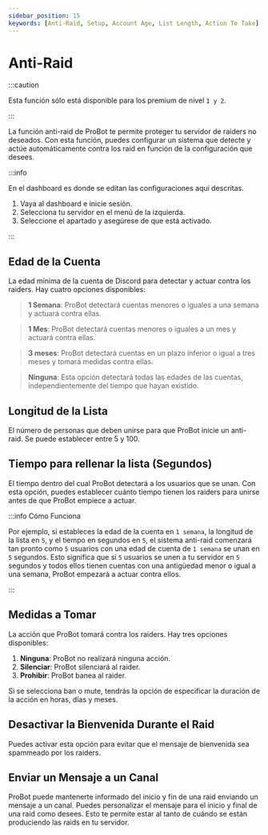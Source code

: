 ```yaml
---
sidebar_position: 15
keywords: [Anti-Raid, Setup, Account Age, List Length, Action To Take]
---
```


# Anti-Raid

:::caution

Esta función sólo está disponible para los premium de nivel `1 y 2`.

:::

La función anti-raid de ProBot te permite proteger tu servidor de raiders no deseados. Con esta función, puedes configurar un sistema que detecte y actúe automáticamente contra los raid en función de la configuración que desees.

:::info

En el dashboard es donde se editan las configuraciones aquí descritas.

1. Vaya al dashboard e inicie sesión.
2. Selecciona tu servidor en el menú de la izquierda.
3. Seleccione el apartado y asegúrese de que está activado.

:::

## Edad de la Cuenta

La edad mínima de la cuenta de Discord para detectar y actuar contra los raiders. Hay cuatro opciones disponibles:

> **1 Semana**: ProBot detectará cuentas menores o iguales a una semana y actuará contra ellas.

> **1 Mes**: ProBot detectará cuentas menores o iguales a un mes y actuará contra ellas.

> **3 meses**: ProBot detectará cuentas en un plazo inferior o igual a tres meses y tomará medidas contra ellas.

> **Ninguna**: Esta opción detectará todas las edades de las cuentas, independientemente del tiempo que hayan existido.

## Longitud de la Lista

El número de personas que deben unirse para que ProBot inicie un anti-raid. Se puede establecer entre 5 y 100.

## Tiempo para rellenar la lista (Segundos)

El tiempo dentro del cual ProBot detectará a los usuarios que se unan. Con esta opción, puedes establecer cuánto tiempo tienen los raiders para unirse antes de que ProBot empiece a actuar.

:::info Cómo Funciona

Por ejemplo, si estableces la edad de la cuenta en `1 semana`, la longitud de la lista en `5`, y el tiempo en segundos en `5`, el sistema anti-raid comenzará tan pronto como `5` usuarios con una edad de cuenta de `1 semana` se unan en `5` segundos. Esto significa que si `5` usuarios se unen a tu servidor en `5` segundos y todos ellos tienen cuentas con una antigüedad menor o igual a una semana, ProBot empezará a actuar contra ellos.

:::

## Medidas a Tomar

La acción que ProBot tomará contra los raiders. Hay tres opciones disponibles:

1. **Ninguna**: ProBot no realizará ninguna acción.
2. **Silenciar**: ProBot silenciará al raider.
3. **Prohibir**: ProBot banea al raider.

Si se selecciona ban o mute, tendrás la opción de especificar la duración de la acción en horas, días y meses.

## Desactivar la Bienvenida Durante el Raid

Puedes activar esta opción para evitar que el mensaje de bienvenida sea spammeado por los raiders.

## Enviar un Mensaje a un Canal

ProBot puede mantenerte informado del inicio y fin de una raid enviando un mensaje a un canal. Puedes personalizar el mensaje para el inicio y final de una raid como desees. Esto te permite estar al tanto de cuándo se están produciendo las raids en tu servidor.
